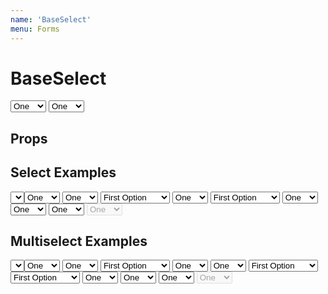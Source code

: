 ```yaml
---
name: 'BaseSelect'
menu: Forms
---
```




# BaseSelect

<Playground>
  <Select label="Select" name="demo">
    <option value={1}>One</option>
    <option value={2}>Two</option>
    <option value={3}>Three</option>
  </Select>
  <Select label="Multiselect" name="demo_multi" multi>
    <option value={1}>One</option>
    <option value={2}>Two</option>
    <option value={3}>Three</option>
  </Select>
</Playground>

## Props

<Props of={Select} />

## Select Examples

<Playground>
  <SelectRefExample id="select-ref-example" label="Select ref example (see console)" name="ref" />
  <Select id="select-options-prop" label="Options prop" name="options_prop" options={[{ value: 1, label: "One" }, { value: 2, label: "Two" }, { value: 3, label: "Three" }]} />
  <Select id="select-options-html" label="Options HTML" name="options_html">
    <option value={1}>One</option>
    <option value={2}>Two</option>
    <option value={3}>Three</option>
  </Select>
  <Select id="select-placeholder" label="Placeholder Example" name="placeholder" placeholder="Placeholder Text">
    <option value={1}>One</option>
    <option value={2}>Two</option>
    <option value={3}>Three</option>
  </Select>
  <Select id="select-string-values" label="String Values Example" name="string_values">
    <option value="40294d64-2d44-4831-a364-c5b189bf0a9e">First Option</option>
    <option value="55e6ffbe-c034-4755-b6c0-86c6a9bada62">Second Option</option>
    <option value="2402ef98-1f67-4834-8b89-7ae8ede7b8bf">Third Option</option>
  </Select>
  <Select id="select-default-value" label="Default Value Example" name="default_value" value={2}>
    <option value={1}>One</option>
    <option value={2}>Two</option>
    <option value={3}>Three</option>
  </Select>
  <Select id="select-default-value-strings" label="Default Value Strings Example" name="default_value_strings" value="2402ef98-1f67-4834-8b89-7ae8ede7b8bf">
    <option value="40294d64-2d44-4831-a364-c5b189bf0a9e">First Option</option>
    <option value="55e6ffbe-c034-4755-b6c0-86c6a9bada62">Second Option</option>
    <option value="2402ef98-1f67-4834-8b89-7ae8ede7b8bf">Third Option</option>
  </Select>
  <Select id="select-required" label="Required Example" name="required" required={true}>
    <option value={1}>One</option>
    <option value={2}>Two</option>
    <option value={3}>Three</option>
  </Select>
  <Select id="select-error" label="Error State Example" name="error" hasError={true}>
    <option value={1}>One</option>
    <option value={2}>Two</option>
    <option value={3}>Three</option>
  </Select>
  <Select id="select-error-message" label="Error Message Example" name="message" hasError={true} errorMessage="example error message">
    <option value={1}>One</option>
    <option value={2}>Two</option>
    <option value={3}>Three</option>
  </Select>
  <Select id="select-disabled" label="Disabled Example" name="disabled" disabled>
    <option value={1}>One</option>
    <option value={2}>Two</option>
    <option value={3}>Three</option>
  </Select>
</Playground>

## Multiselect Examples

<Playground>
  <SelectRefExample multi id="multi-ref-example" label="Multiselect ref example (see console)" name="multi_ref" />
  <Select multi id="multi-options-prop" label="Options prop" name="multi_options_prop" options={[{ value: 1, label: 'One' }, { value: 2, label: 'Two' }, { value: 3, label: 'Three' }]} />
  <Select multi id="multi-options-html" label="Options HTML" name="multi_options_html">
    <option value={1}>One</option>
    <option value={2}>Two</option>
    <option value={3}>Three</option>
  </Select>
  <Select multi id="multi-placeholder" label="Placeholder Example" name="multi_placeholder" placeholder="Placeholder Text">
    <option value={1}>One</option>
    <option value={2}>Two</option>
    <option value={3}>Three</option>
  </Select>
  <Select multi id="multi-string-values" label="String Values Example" name="multi_string_values">
    <option value="40294d64-2d44-4831-a364-c5b189bf0a9e">First Option</option>
    <option value="55e6ffbe-c034-4755-b6c0-86c6a9bada62">Second Option</option>
    <option value="2402ef98-1f67-4834-8b89-7ae8ede7b8bf">Third Option</option>
  </Select>
  <Select multi id="multi-default-value" label="Default Value Example" name="multi_value" value={1}>
    <option value={1}>One</option>
    <option value={2}>Two</option>
    <option value={3}>Three</option>
  </Select>
  <Select multi id="multi-multi-default-value" label="Multiple Default Values Example" name="multi_multi_value" value={[1, 2]}>
    <option value={1}>One</option>
    <option value={2}>Two</option>
    <option value={3}>Three</option>
  </Select>
  <Select multi id="multi-default-value-strings" label="Default Value Strings Example" name="multi_value_strings" value="2402ef98-1f67-4834-8b89-7ae8ede7b8bf">
    <option value="40294d64-2d44-4831-a364-c5b189bf0a9e">First Option</option>
    <option value="55e6ffbe-c034-4755-b6c0-86c6a9bada62">Second Option</option>
    <option value="2402ef98-1f67-4834-8b89-7ae8ede7b8bf">Third Option</option>
  </Select>
  <Select multi id="multi-multi-default-value-strings" label="Multiple Default Values Strings Example" name="multi_multi_value_strings" value={["40294d64-2d44-4831-a364-c5b189bf0a9e", "55e6ffbe-c034-4755-b6c0-86c6a9bada62"]}>
    <option value="40294d64-2d44-4831-a364-c5b189bf0a9e">First Option</option>
    <option value="55e6ffbe-c034-4755-b6c0-86c6a9bada62">Second Option</option>
    <option value="2402ef98-1f67-4834-8b89-7ae8ede7b8bf">Third Option</option>
  </Select>
  <Select multi id="multi-required" label="Required Example" name="multi_required" required={true}>
    <option value={1}>One</option>
    <option value={2}>Two</option>
    <option value={3}>Three</option>
  </Select>
  <Select multi id="multi-error" label="Error State Example" name="multi_error" hasError={true}>
    <option value={1}>One</option>
    <option value={2}>Two</option>
    <option value={3}>Three</option>
  </Select>
  <Select multi id="multi-message-message" label="Error Message Example" name="multi_message" hasError={true} errorMessage="example error message">
    <option value={1}>One</option>
    <option value={2}>Two</option>
    <option value={3}>Three</option>
  </Select>
  <Select multi id="multi-disabled" label="Disabled Example" name="multi_disabled" disabled>
    <option value={1}>One</option>
    <option value={2}>Two</option>
    <option value={3}>Three</option>
  </Select>
</Playground>
